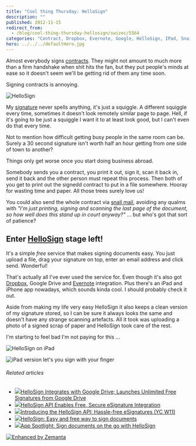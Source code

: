 ```yaml
---
title: "Cool thing Thursday: HelloSign"
description: ""
published: 2012-11-15
redirect_from:
  - /blog/cool-thing-thursday-hellosign/swizec/5564
categories: "Contract, Dropbox, Evernote, Google, HelloSign, IPad, Snail mail, Uncategorized"
hero: ../../../defaultHero.jpg
---
```


Almost everybody signs [contracts](http://en.wikipedia.org/wiki/Contract "Contract"). They might not amount to much more than a firm handshake when shit hits the fan, but they put people's minds at ease so it doesn't seem we'll be getting rid of them any time soon.

Signing contracts is annoying.

![HelloSign](http://swizec.com/blog/wp-content/uploads/2012/11/hellosign-1024x443.png "HelloSign")![]()

My [signature](http://en.wikipedia.org/wiki/Signature "Signature") never spells anything, it's just a squiggle. A different squiggle every time, sometimes it doesn't look remotely similar page to page. Hell, if it's going to be just a squiggle I want it to at least look good, but I can't even do that every time.

Not to mention how difficult getting busy people in the same room can be. Surely a 30 second signature isn't worth half an hour getting from one side of town to another?

Things only get worse once you start doing business abroad.

Somebody sends you a contract, you print it out, sign it, scan it back in, send it back and the other person must repeat this process. Then both of you get to print out the signedd contract to put in a file somewhere. Hooray for wasting time and paper. All those trees surely love us!

You could also send the whole contract via [snail mail](http://en.wikipedia.org/wiki/Snail_mail "Snail mail"), avoiding any qualms with _"I'm just printing, signing and scanning the last page of the document, so how well does this stand up in court anyway?"_ ... but who's got that sort of patience?

## Enter [HelloSign](http://hellosign.com) stage left!

It's a simple _free_ service that makes signing documents easy. You just upload a file, drag your signature on top, enter an email address and click send. Wonderful!

That's actually all I've ever used the service for. Even though it's also got [Dropbox](http://www.dropbox.com "Dropbox"), Google Drive and [Evernote](http://www.evernote.com "Evernote") integration. Plus there's an iPad and iPhone app nowadays, which sounds kinda cool. I should probably check it out.

Aside from making my life very easy HelloSign it also keeps a clean version of my signature stored, so I can be sure it always looks the same and doesn't have any strange scanning artefacts. All it took was uploading a photo of a signed scrap of paper and HelloSign took care of the rest.

I'm starting to feel bad I'm not paying for this ...

![HelloSign on iPad](http://swizec.com/blog/wp-content/uploads/2012/11/hellosign-ipad.png "HelloSign on iPad")

![iPad version let's you sign with your finger](http://swizec.com/blog/wp-content/uploads/2012/11/hellosign-ipad-signing.png "iPad version let's you sign with your finger")

###### Related articles

- [![](http://i.zemanta.com/noimg_97_80_80.jpg)](http://www.prweb.com/releases/prweb2012/10/prweb9926356.htm)[HelloSign Integrates with Google Drive; Launches Unlimited Free Signatures from Google Drive](http://www.prweb.com/releases/prweb2012/10/prweb9926356.htm)
- [![](http://i.zemanta.com/124091072_80_80.jpg)](http://blog.programmableweb.com/2012/11/07/hellosign-api-enables-free-secure-esignature-integration/)[HelloSign API Enables Free, Secure eSignature Integration](http://blog.programmableweb.com/2012/11/07/hellosign-api-enables-free-secure-esignature-integration/)
- [![](http://i.zemanta.com/noimg_0_80_80.jpg)](http://www.hellosign.com/info/api)[Introducing the HelloSign API: Hassle-free eSignatures (YC W11)](http://www.hellosign.com/info/api)
- [![](http://i.zemanta.com/116485195_80_80.jpg)](http://www.techno360.in/hellosign-easy-and-free-way-to-sign-documents/)[HelloSign: Easy and free way to sign documents](http://www.techno360.in/hellosign-easy-and-free-way-to-sign-documents/)
- [![](http://i.zemanta.com/115803205_80_80.jpg)](http://www.macworld.com/article/2010909/app-spotlight-sign-documents-on-the-go-with-hellosign.html)[App Spotlight: Sign documents on the go with HelloSign](http://www.macworld.com/article/2010909/app-spotlight-sign-documents-on-the-go-with-hellosign.html)

[![Enhanced by Zemanta](http://img.zemanta.com/zemified_e.png?x-id=3c65e12d-8eb0-4974-a1bc-015265bc026a)](http://www.zemanta.com/?px "Enhanced by Zemanta")
